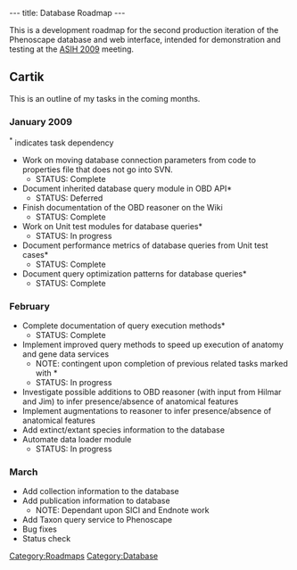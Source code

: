 ---
title: Database Roadmap
---

This is a development roadmap for the second production iteration of the Phenoscape database and web interface, intended for demonstration and testing at the [http://www.dce.k-state.edu/conf/jointmeeting/ ASIH 2009] meeting.

==Cartik==

This is an outline of my tasks in the coming months.

===January 2009===
<sup>*</sup> indicates task dependency
* Work on moving database connection parameters from code to properties file that does not go into SVN.
** STATUS: Complete
* Document inherited database query module in OBD API*
** STATUS: Deferred
* Finish documentation of the OBD reasoner on the Wiki
** STATUS: Complete
* Work on Unit test modules for database queries*
** STATUS: In progress
* Document performance metrics of database queries from Unit test cases*
** STATUS: Complete
* Document query optimization patterns for database queries*
** STATUS: Complete

===February===
* Complete documentation of query execution methods*
** STATUS: Complete
* Implement improved query methods to speed up execution of anatomy and gene data services
** NOTE: contingent upon completion of previous related tasks marked with *
** STATUS: In progress
* Investigate possible additions to OBD reasoner (with input from Hilmar and Jim) to infer presence/absence of anatomical features
* Implement augmentations to reasoner to infer presence/absence of anatomical features
* Add extinct/extant species information to the database
* Automate data loader module
** STATUS: In progress

===March===
* Add collection information to the database
* Add publication information to database
** NOTE: Dependant upon SICI and Endnote work
* Add Taxon query service to Phenoscape
* Bug fixes
* Status check

[[Category:Roadmaps]]
[[Category:Database]]